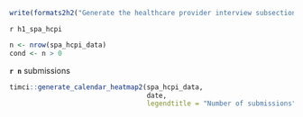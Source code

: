 \clearpage

```r
write(formats2h2("Generate the healthcare provider interview subsection"), stderr())
```

`r h1_spa_hcpi`

```r
n <- nrow(spa_hcpi_data)
cond <- n > 0
```

**`r n`** submissions

```r
timci::generate_calendar_heatmap2(spa_hcpi_data,
                                  date,
                                  legendtitle = "Number of submissions")
```
